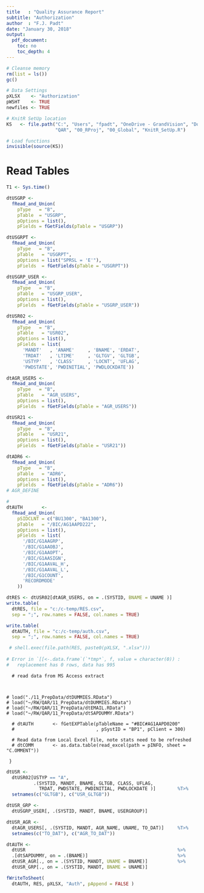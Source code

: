 ```yaml
---
title   : "Quality Assurance Report"
subtitle: "Authorization"
author  : "F.J. Padt"
date: "January 30, 2018"
output:
  pdf_document:
    toc: no
    toc_depth: 4
---
```


```r

# Cleanse memory
rm(list = ls())
gc()

# Data Settings
pXLSX    <- "Authorization" 
pWSHT    <- TRUE
newfiles <- TRUE

# KnitR SetUp location
KS   <- file.path("C:", "Users", "fpadt", "OneDrive - GrandVision", "Documents", "RW",
                  "QAR", "00_RProj", "00_Global", "KnitR_SetUp.R")

# Load functions
invisible(source(KS))

```

# Read Tables
```r

T1 <- Sys.time()

dtUSGRP <- 
  fRead_and_Union(
    pType   = "B", 
    pTable  = "USGRP",
    pOptions = list(),
    pFields = fGetFields(pTable = "USGRP"))

dtUSGRPT <- 
  fRead_and_Union(
    pType   = "B", 
    pTable   = "USGRPT", 
    pOptions = list("SPRSL = 'E'"),
    pFields  = fGetFields(pTable = "USGRPT"))

dtUSGRP_USER <-
  fRead_and_Union(
    pType   = "B", 
    pTable   = "USGRP_USER", 
    pOptions = list(),
    pFields  = fGetFields(pTable = "USGRP_USER"))

dtUSR02 <- 
  fRead_and_Union(
    pType   = "B", 
    pTable   = "USR02", 
    pOptions = list(),
    pFields  = list(
      'MANDT'   , 'ANAME'     , 'BNAME', 'ERDAT', 
      'TRDAT'   , 'LTIME'     , 'GLTGV', 'GLTGB', 
      'USTYP'   , 'CLASS'     , 'LOCNT', 'UFLAG',
      'PWDSTATE', 'PWDINITIAL', 'PWDLOCKDATE'))

dtAGR_USERS <- 
  fRead_and_Union(
    pType   = "B", 
    pTable   = "AGR_USERS", 
    pOptions = list(),
    pFields  = fGetFields(pTable = "AGR_USERS"))

dtUSR21 <- 
  fRead_and_Union(
    pType   = "B", 
    pTable   = "USR21", 
    pOptions = list(),
    pFields  = fGetFields(pTable = "USR21"))

dtADR6 <- 
  fRead_and_Union(
    pType   = "B", 
    pTable   = "ADR6", 
    pOptions = list(),
    pFields  = fGetFields(pTable = "ADR6"))
# AGR_DEFINE

# 
dtAUTH       <-
  fRead_and_Union(
    pSIDCLNT = c("BU1300", "BA1300"),
    pTable   = "/BIC/AG1AAPD222",
    pOptions = list(),
    pFields  = list(
      '/BIC/G1AAGRP', 
      '/BIC/G1AAOBJ',
      '/BIC/G1AAOPT', 
      '/BIC/G1AASIGN',
      '/BIC/G1AAVAL_H',
      '/BIC/G1AAVAL_L', 
      '/BIC/G1COUNT',
      'RECORDMODE'
    ))

dtRES <- dtUSR02[dtAGR_USERS, on = .(SYSTID, BNAME = UNAME )]
write.table(
  dtRES, file = "c:/c-temp/RES.csv",
  sep = ";", row.names = FALSE, col.names = TRUE)

write.table(
  dtAUTH, file = "c:/c-temp/auth.csv",
  sep = ";", row.names = FALSE, col.names = TRUE)

 # shell.exec(file.path(RES, paste0(pXLSX, ".xlsx")))
 
# Error in `[[<-.data.frame`(`*tmp*`, f, value = character(0)) : 
#   replacement has 0 rows, data has 995


```


```   
  # read data from MS Access extract


  
# load("./11_PrepData/dtDUMMIES.RData")
# load("~/RW/QAR/11_PrepData/dtDUMMIES.RData")
# load("~/RW/QAR/11_PrepData/dtEMAIL.RData")
# load("~/RW/QAR/11_PrepData/dtSAPDUMMY.RData")  
  
  # dtAUTH       <- fGetEXPTable(pTableName = "#BIC#AG1AAPD0200"
  #                              , pSystID = "BP1", pClient = 300)  
  
  # Read data from Local Excel File, note stats need to be refreshed
  # dtCOMM       <- as.data.table(read_excel(path = pINFO, sheet = "C.OMMENT"))
  
 } 

```

```r
dtUSR <- 
  dtUSR02[USTYP == "A", 
          .(SYSTID, MANDT, BNAME, GLTGB, CLASS, UFLAG,
            TRDAT, PWDSTATE, PWDINITIAL, PWDLOCKDATE )]        %T>%
  setnames(c("GLTGB"), c("USR_GLTGB"))

dtUSR_GRP <- 
  dtUSGRP_USER[, .(SYSTID, MANDT, BNAME, USERGROUP)]

dtUSR_AGR <- 
  dtAGR_USERS[, .(SYSTID, MANDT, AGR_NAME, UNAME, TO_DAT)]     %T>%
  setnames(c("TO_DAT"), c("AGR_TO_DAT"))

dtAUTH <- 
  dtUSR                                                        %>%
  .[dtSAPDUMMY, on = .(BNAME)]                                 %>%
  dtUSR_AGR[., on = .(SYSTID, MANDT, UNAME = BNAME)]           %>%
  dtUSR_GRP[., on = .(SYSTID, MANDT, BNAME = UNAME)]

fWriteToSheet(
  dtAUTH, RES, pXLSX, "Auth", pAppend = FALSE )

```

